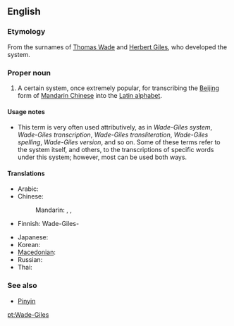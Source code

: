 ==English==
{{wikipedia}}

===Etymology===
From the surnames of [[w:Thomas Wade|Thomas Wade]] and [[w:Herbert Giles|Herbert Giles]], who developed the system.

===Proper noun===
{{en-proper noun}}

# A certain system, once extremely popular, for transcribing the [[Beijing]] form of [[Mandarin Chinese]] into the [[Latin alphabet]].

====Usage notes====
* This term is very often used attributively, as in ''Wade-Giles system'', ''Wade-Giles transcription'', ''Wade-Giles transliteration'', ''Wade-Giles spelling'', ''Wade-Giles version'', and so on. Some of these terms refer to the system itself, and others, to the transcriptions of specific words under this system; however, most can be used both ways.

====Translations====
{{trans-top|transcription system for Mandarin}}
* Arabic: {{t|ar|ويد–جيلز|m|tr=wayd-jaylz, wiid-jiilz|sc=Arab}}
* Chinese:
*: Mandarin: {{t|zh|威妥瑪拼音|sc=Hani}}, {{t|zh|威妥玛拼音|tr=Wēi-Tuǒmǎ pīnyīn|sc=Hani}}, {{t|zh|威翟式拼音|tr=Wēi-Dí shì pīnyīn|sc=Hani}}
* Finnish: Wade-Giles-{{t|fi|järjestelmä}}
{{trans-mid}}
* Japanese: {{t+|ja|ウェード式|tr=Wēdo-shiki}}
* Korean: {{t|ko|웨이드-자일스|tr=Weideu-Jailseu|sc=Kore}}
* [[Macedonian]]: {{t|mk|Вејд-Џајлс|tr=Vejd-Džajls|sc=Cyrl}}
* Russian: {{t|ru|Уэйд-Джайлз|m|tr=Uéjd-Džájls|sc=Cyrl}}
* Thai: {{t|th|เวด-ไจลส์|sc=Thai}}
{{trans-bottom}}

===See also===
* [[Pinyin]]

[[pt:Wade-Giles]]